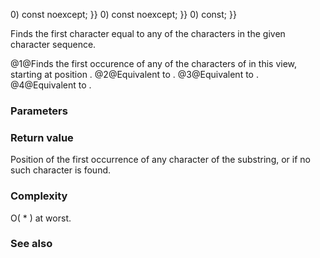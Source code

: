 {{cpp/experimental/basic_string_view/title | find_first_of }}
{{cpp/experimental/basic_string_view/navbar}}
{{dcl begin}}
{{dcl | num=1 | since=libfund_ts |
constexpr size_type find_first_of(basic_string_view v, size_type pos {{=}} 0) const noexcept;
}}
{{dcl | num=2 | since=libfund_ts |
constexpr size_type find_first_of(CharT c, size_type pos {{=}} 0) const noexcept;
}}
{{dcl | num=3 | since=libfund_ts |
constexpr size_type find_first_of(const CharT* s, size_type pos, size_type count) const;
}}
{{dcl | num=4 | since=libfund_ts |
constexpr size_type find_first_of(const CharT* s, size_type pos {{=}} 0) const;
}}
{{dcl end}}

Finds the first character equal to any of the characters in the given character sequence.

@1@Finds the first occurence of any of the characters of {{tt|v}} in this view, starting at position {{tt|pos}}.
@2@Equivalent to {{c|find_first_of(basic_string_view(&amp;c, 1), pos)}}.
@3@Equivalent to {{c|find_first_of(basic_string_view(s, count), pos)}}.
@4@Equivalent to {{c|find_first_of(basic_string_view(s), pos)}}.

===Parameters===
{{par begin}}
{{par | v | view to search for}}
{{par | pos | position at which to start the search}}
{{par | count | length of the string of characters to search for}}
{{par | s | pointer to a string of characters to search for}}
{{par | ch | character to search for}}
{{par end}} 

===Return value===
Position of the first occurrence of any character of the substring, or {{lc|npos}} if no such character is found.

===Complexity===
O({{tt|size()}} * {{tt|v.size()}}) at worst.

===See also===
{{dsc begin}}
{{dsc inc | cpp/experimental/basic_string_view/dsc find}}
{{dsc inc | cpp/experimental/basic_string_view/dsc rfind}}
{{dsc inc | cpp/experimental/basic_string_view/dsc find_last_of}}
{{dsc inc | cpp/experimental/basic_string_view/dsc find_first_not_of}}
{{dsc inc | cpp/experimental/basic_string_view/dsc find_last_not_of}}
{{dsc end}}